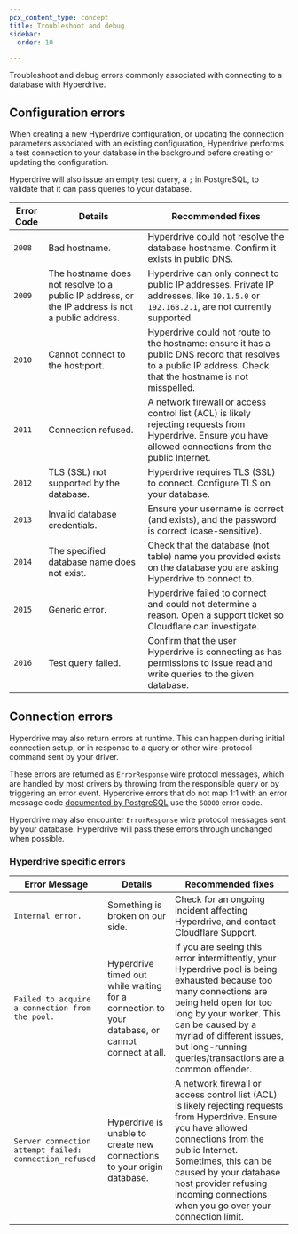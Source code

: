```yaml
---
pcx_content_type: concept
title: Troubleshoot and debug
sidebar:
  order: 10

---
```


Troubleshoot and debug errors commonly associated with connecting to a database with Hyperdrive.

## Configuration errors

When creating a new Hyperdrive configuration, or updating the connection parameters associated with an existing configuration, Hyperdrive performs a test connection to your database in the background before creating or updating the configuration.

Hyperdrive will also issue an empty test query, a `;` in PostgreSQL, to validate that it can pass queries to your database.

| Error Code | Details                                                                                          | Recommended fixes                                                                                                                                              |
| ---------- | ------------------------------------------------------------------------------------------------ | -------------------------------------------------------------------------------------------------------------------------------------------------------------- |
| `2008`     | Bad hostname.                                                                                    | Hyperdrive could not resolve the database hostname. Confirm it exists in public DNS.                                                                           |
| `2009`     | The hostname does not resolve to a public IP address, or the IP address is not a public address. | Hyperdrive can only connect to public IP addresses. Private IP addresses, like `10.1.5.0` or `192.168.2.1`, are not currently supported.                       |
| `2010`     | Cannot connect to the host:port.                                                                 | Hyperdrive could not route to the hostname: ensure it has a public DNS record that resolves to a public IP address. Check that the hostname is not misspelled. |
| `2011`     | Connection refused.                                                                              | A network firewall or access control list (ACL) is likely rejecting requests from Hyperdrive. Ensure you have allowed connections from the public Internet.    |
| `2012`     | TLS (SSL) not supported by the database.                                                         | Hyperdrive requires TLS (SSL) to connect. Configure TLS on your database.                                                                                      |
| `2013`     | Invalid database credentials.                                                                    | Ensure your username is correct (and exists), and the password is correct (case-sensitive).                                                                    |
| `2014`     | The specified database name does not exist.                                                      | Check that the database (not table) name you provided exists on the database you are asking Hyperdrive to connect to.                                          |
| `2015`     | Generic error.                                                                                   | Hyperdrive failed to connect and could not determine a reason. Open a support ticket so Cloudflare can investigate.                                            |
| `2016`     | Test query failed.                                                                               | Confirm that the user Hyperdrive is connecting as has permissions to issue read and write queries to the given database.                                       |

## Connection errors

Hyperdrive may also return errors at runtime. This can happen during initial connection setup, or in response to a query or other wire-protocol command sent by your driver.

These errors are returned as `ErrorResponse` wire protocol messages, which are handled by most drivers by throwing from the responsible query or by triggering an error event.
Hyperdrive errors that do not map 1:1 with an error message code [documented by PostgreSQL](https://www.postgresql.org/docs/current/errcodes-appendix.html) use the `58000` error code.

Hyperdrive may also encounter `ErrorResponse` wire protocol messages sent by your database. Hyperdrive will pass these errors through unchanged when possible.

### Hyperdrive specific errors

| Error Message                                          | Details                                                                                         | Recommended fixes                                                                                                                                                                                                                                                                              |
| ------------------------------------------------------ | ----------------------------------------------------------------------------------------------- | ---------------------------------------------------------------------------------------------------------------------------------------------------------------------------------------------------------------------------------------------------------------------------------------------- |
| `Internal error.`                                      | Something is broken on our side.                                                                | Check for an ongoing incident affecting Hyperdrive, and contact Cloudflare Support.                                                                                                                                                                                                            |
| `Failed to acquire a connection from the pool.`        | Hyperdrive timed out while waiting for a connection to your database, or cannot connect at all. | If you are seeing this error intermittently, your Hyperdrive pool is being exhausted because too many connections are being held open for too long by your worker. This can be caused by a myriad of different issues, but long-running queries/transactions are a common offender.            |
| `Server connection attempt failed: connection_refused` | Hyperdrive is unable to create new connections to your origin database.                         | A network firewall or access control list (ACL) is likely rejecting requests from Hyperdrive. Ensure you have allowed connections from the public Internet. Sometimes, this can be caused by your database host provider refusing incoming connections when you go over your connection limit. |
